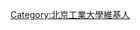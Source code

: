 {{Userbox
  |border-c = #AAAA00
  |border-s = 1
  |id-c     = #fff
  |id-s     = 
  |id-fc    = #000
  |info-c   = #3896ff
  |info-s   = 10
  |info-fc  = #fff
  |id       = 北工
  |info     = 这个用户是<div class="org">'''[[北京工业大学]]'''</div>的校友、学生或老师或家属。
}}

[[Category:北京工業大學維基人]]